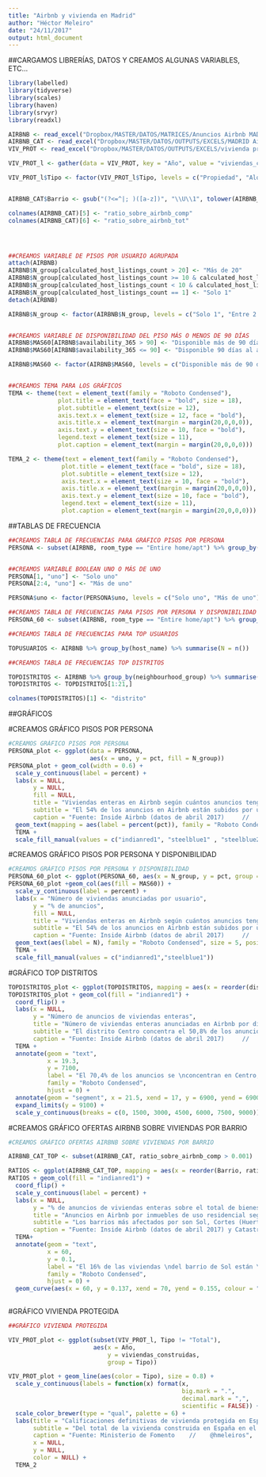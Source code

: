```yaml
---
title: "Airbnb y vivienda en Madrid"
author: "Héctor Meleiro"
date: "24/11/2017"
output: html_document
---
```


##CARGAMOS LIBRERÍAS, DATOS Y CREAMOS ALGUNAS VARIABLES, ETC...

```r
library(labelled)
library(tidyverse)
library(scales)
library(haven)
library(srvyr)
library(readxl)

AIRBNB <- read_excel("Dropbox/MASTER/DATOS/MATRICES/Anuncios Airbnb MAD abril 2017.xlsx")
AIRBNB_CAT <- read_excel("Dropbox/MASTER/DATOS/OUTPUTS/EXCELS/MADRID Airbnb y vivienda.xlsx", sheet = "R sin formato")
VIV_PROT <- read_excel("Dropbox/MASTER/DATOS/OUTPUTS/EXCELS/vivienda protegida (2006-2016).xlsx")

VIV_PROT_l <- gather(data = VIV_PROT, key = "Año", value = "viviendas_construidas", 2:13)

VIV_PROT_l$Tipo <- factor(VIV_PROT_l$Tipo, levels = c("Propiedad", "Alquiler", "Autopromoción"))


AIRBNB_CAT$Barrio <- gsub("(?<=^|; )([a-z])", "\\U\\1", tolower(AIRBNB_CAT$Barrio), perl = T)

colnames(AIRBNB_CAT)[5] <- "ratio_sobre_airbnb_comp"
colnames(AIRBNB_CAT)[6] <- "ratio_sobre_airbnb_tot"




##CREAMOS VARIABLE DE PISOS POR USUARIO AGRUPADA
attach(AIRBNB)
AIRBNB$N_group[calculated_host_listings_count > 20] <- "Más de 20"
AIRBNB$N_group[calculated_host_listings_count >= 10 & calculated_host_listings_count <= 20] <- "Entre 10 y 20"
AIRBNB$N_group[calculated_host_listings_count < 10 & calculated_host_listings_count >= 2] <- "Entre 2 y 9"
AIRBNB$N_group[calculated_host_listings_count == 1] <- "Solo 1"
detach(AIRBNB)

AIRBNB$N_group <- factor(AIRBNB$N_group, levels = c("Solo 1", "Entre 2 y 9", "Entre 10 y 20", "Más de 20"))


##CREAMOS VARIABLE DE DISPONIBILIDAD DEL PISO MÁS O MENOS DE 90 DÍAS
AIRBNB$MAS60[AIRBNB$availability_365 > 90] <- "Disponible más de 90 días al año"
AIRBNB$MAS60[AIRBNB$availability_365 <= 90] <- "Disponible 90 días al año o menos"

AIRBNB$MAS60 <- factor(AIRBNB$MAS60, levels = c("Disponible más de 90 días al año", "Disponible 90 días al año o menos"))


##CREAMOS TEMA PARA LOS GRÁFICOS
TEMA <- theme(text = element_text(family = "Roboto Condensed"),
              plot.title = element_text(face = "bold", size = 18),
              plot.subtitle = element_text(size = 12),
              axis.text.x = element_text(size = 12, face = "bold"),
              axis.title.x = element_text(margin = margin(20,0,0,0)),
              axis.text.y = element_text(size = 10, face = "bold"),
              legend.text = element_text(size = 11),
              plot.caption = element_text(margin = margin(20,0,0,0)))

TEMA_2 <- theme(text = element_text(family = "Roboto Condensed"),
               plot.title = element_text(face = "bold", size = 18),
               plot.subtitle = element_text(size = 12),
               axis.text.x = element_text(size = 10, face = "bold"),
               axis.title.x = element_text(margin = margin(20,0,0,0)),
               axis.text.y = element_text(size = 10, face = "bold"),
               legend.text = element_text(size = 11),
               plot.caption = element_text(margin = margin(20,0,0,0)))


```


##TABLAS DE FRECUENCIA

```r
##CREAMOS TABLA DE FRECUENCIAS PARA GRÁFICO PISOS POR PERSONA
PERSONA <- subset(AIRBNB, room_type == "Entire home/apt") %>% group_by(N_group) %>% summarize(N = n()) %>% mutate(pct = N/sum(N))


##CREAMOS VARIABLE BOOLEAN UNO O MÁS DE UNO
PERSONA[1, "uno"] <- "Solo uno"
PERSONA[2:4, "uno"] <- "Más de uno"

PERSONA$uno <- factor(PERSONA$uno, levels = c("Solo uno", "Más de uno"))

##CREAMOS TABLA DE FRECUENCIAS PARA PISOS POR PERSONA Y DISPONIBILIDAD
PERSONA_60 <- subset(AIRBNB, room_type == "Entire home/apt") %>% group_by(N_group, MAS60) %>% summarize(N = n()) %>% mutate(pct = N/sum(N))

##CREAMOS TABLA DE FRECUENCIAS PARA TOP USUARIOS

TOPUSUARIOS <- AIRBNB %>% group_by(host_name) %>% summarise(N = n())

##CREAMOS TABLA DE FRECUENCIAS TOP DISTRITOS

TOPDISTRITOS <- AIRBNB %>% group_by(neighbourhood_group) %>% summarise(N = n()) %>% mutate(pct = N/sum(N))
TOPDISTRITOS <- TOPDISTRITOS[1:21,]

colnames(TOPDISTRITOS)[1] <- "distrito"
```

##GRÁFICOS

#CREAMOS GRÁFICO PISOS POR PERSONA
```r
#CREAMOS GRÁFICO PISOS POR PERSONA
PERSONA_plot <- ggplot(data = PERSONA, 
                       aes(x = uno, y = pct, fill = N_group))
PERSONA_plot + geom_col(width = 0.6) +
  scale_y_continuous(label = percent) +
  labs(x = NULL, 
       y = NULL, 
       fill = NULL, 
       title = "Viviendas enteras en Airbnb según cuántos anuncios tenga publicados el usuario",
       subtitle = "El 54% de los anuncios en Airbnb están subidos por usuarios que gestionan más de una vivienda",
       caption = "Fuente: Inside Airbnb (datos de abril 2017)     //     @hmeleiros") +
  geom_text(mapping = aes(label = percent(pct)), family = "Roboto Condensed", size = 5, position = position_stack(vjust = 0.5), color = "black") +
  TEMA +
  scale_fill_manual(values = c("indianred1", "steelblue1" , "steelblue2", "steelblue3"))
```


#CREAMOS GRÁFICO PISOS POR PERSONA Y DISPONIBILIDAD

```r
#CREAMOS GRÁFICO PISOS POR PERSONA Y DISPONIBILIDAD
PERSONA_60_plot <- ggplot(PERSONA_60, aes(x = N_group, y = pct, group = MAS60))
PERSONA_60_plot +geom_col(aes(fill = MAS60)) + 
  scale_y_continuous(label = percent) +
  labs(x = "Número de viviendas anunciadas por usuario",
       y = "% de anuncios",
       fill = NULL,
       title = "Viviendas enteras en Airbnb según cuántos anuncios tenga publicados \nel usuario y cuántos días al año esté disponible el anuncio",
       subtitle = "El 54% de los anuncios en Airbnb están subidos por usuarios que gestionan más de una vivienda",
       caption = "Fuente: Inside Airbnb (datos de abril 2017)     //     @hmeleiros") +
  geom_text(aes(label = N), family = "Roboto Condensed", size = 5, position = position_stack(vjust = 0.5)) +
  TEMA +
  scale_fill_manual(values = c("indianred1","steelblue1"))
```

#GRÁFICO TOP DISTRITOS

```r
TOPDISTRITOS_plot <- ggplot(TOPDISTRITOS, mapping = aes(x = reorder(distrito, N), y = N))
TOPDISTRITOS_plot + geom_col(fill = "indianred1") +
  coord_flip() +
  labs(x = NULL,
       y = "Número de anuncios de viviendas enteras",
       title = "Número de viviendas enteras anunciadas en Airbnb por distritos",
       subtitle = "El distrito Centro concentra el 50,8% de los anuncios de Airbnb",
       caption = "Fuente: Inside Airbnb (datos de abril 2017)     //     @hmeleiros") +
  TEMA +
  annotate(geom = "text", 
           x = 19.3, 
           y = 7100, 
           label = "El 70,4% de los anuncios se \nconcentran en Centro, \nChamberí, Salamanca y \nArganzuela", 
           family = "Roboto Condensed", 
           hjust = 0) +
  annotate(geom = "segment", x = 21.5, xend = 17, y = 6900, yend = 6900) +
  expand_limits(y = 9100) +
  scale_y_continuous(breaks = c(0, 1500, 3000, 4500, 6000, 7500, 9000))


```


#CREAMOS GRÁFICO OFERTAS AIRBNB SOBRE VIVIENDAS POR BARRIO

```r
#CREAMOS GRÁFICO OFERTAS AIRBNB SOBRE VIVIENDAS POR BARRIO

AIRBNB_CAT_TOP <- subset(AIRBNB_CAT, ratio_sobre_airbnb_comp > 0.001)

RATIOS <- ggplot(AIRBNB_CAT_TOP, mapping = aes(x = reorder(Barrio, ratio_sobre_airbnb_comp), y = ratio_sobre_airbnb_comp))
RATIOS + geom_col(fill = "indianred1") +
  coord_flip() +
  scale_y_continuous(label = percent) +
  labs(x = NULL,
       y = "% de anuncios de viviendas enteras sobre el total de bienes inmuebles",
       title = "Anuncios en Airbnb por inmuebles de uso residencial según barrio",
       subtitle = "Los barrios más afectados por son Sol, Cortes (Huertas), Palacio y Justicia (Malasaña)",
       caption = "Fuente: Inside Airbnb (datos de abril 2017) y Catastro     //     @hmeleiros") +
  TEMA+
  annotate(geom = "text", 
           x = 60, 
           y = 0.1, 
           label = "El 16% de las viviendas \ndel barrio de Sol están \nanunciadas en Airbnb", 
           family = "Roboto Condensed", 
           hjust = 0) +
  geom_curve(aes(x = 60, y = 0.137, xend = 70, yend = 0.155, colour = "curve"), data = AIRBNB_CAT_TOP, arrow = arrow(length = unit(0.02, "npc")), color = "black")
  

```

#GRÁFICO VIVIENDA PROTEGIDA

```r
##GRÁFICO VIVIENDA PROTEGIDA

VIV_PROT_plot <- ggplot(subset(VIV_PROT_l, Tipo != "Total"), 
                        aes(x = Año, 
                            y = viviendas_construidas, 
                            group = Tipo))

VIV_PROT_plot + geom_line(aes(color = Tipo), size = 0.8) +
  scale_y_continuous(labels = function(x) format(x, 
                                                 big.mark = ".", 
                                                 decimal.mark = ",", 
                                                 scientific = FALSE)) +
  scale_color_brewer(type = "qual", palette = 6) + 
  labs(title = "Calificaciones definitivas de vivienda protegida en España (2005-2016)",
       subtitle = "Del total de la vivienda construida en España en el ciclo 2005-2016 solo el 15,2% fue vivienda protegida",
       caption = "Fuente: Ministerio de Fomento    //    @hmeleiros",
       x = NULL,
       y = NULL,
       color = NULL) +
  TEMA_2
```


